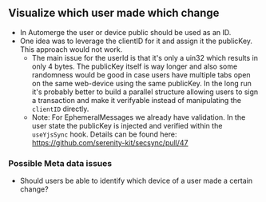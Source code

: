 ## Visualize which user made which change

- In Automerge the user or device public should be used as an ID.
- One idea was to leverage the clientID for it and assign it the publicKey. This approach would not work.
  - The main issue for the userId is that it's only a uin32 which results in only 4 bytes. The publicKey itself is way longer and also some randomness would be good in case users have multiple tabs open on the same web-device using the same publicKey. In the long run it's probably better to build a parallel structure allowing users to sign a transaction and make it verifyable instead of manipulating the `clientID` directly.
  - Note: For EphemeralMessages we already have validation. In the user state the publicKey is injected and verified within the `useYjsSync` hook. Details can be found here: https://github.com/serenity-kit/secsync/pull/47

### Possible Meta data issues

- Should users be able to identify which device of a user made a certain change?
